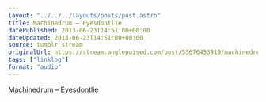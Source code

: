 ```yaml
---
layout: "../../../layouts/posts/post.astro"
title: Machinedrum – Eyesdontlie
datePublished: 2013-06-23T14:51:00+00:00
dateUpdated: 2013-06-23T14:51:00+00:00
source: tumblr stream
originalUrl: https://stream.anglepoised.com/post/53676453919/machinedrum-eyesdontlie
tags: ["linklog"]
format: "audio"
---
```


[Machinedrum &#8211; Eyesdontlie][1]

[1]: https://soundcloud.com/ninja-tune/machinedrum-eyesdontlie
